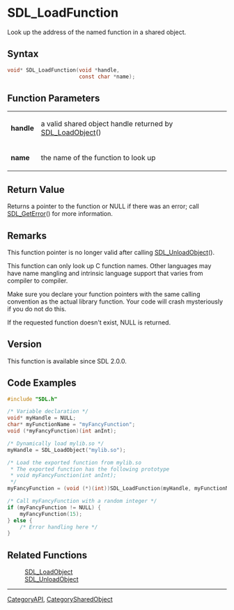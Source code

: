 = SDL_LoadFunction =

Look up the address of the named function in a shared object.

== Syntax ==

<syntaxhighlight lang='c'>
void* SDL_LoadFunction(void *handle,
                       const char *name);
</syntaxhighlight>

== Function Parameters ==

{|
|'''handle'''
|a valid shared object handle returned by [[SDL_LoadObject]]()
|-
|'''name'''
|the name of the function to look up
|}

== Return Value ==

Returns a pointer to the function or NULL if there was an error; call
[[SDL_GetError]]() for more information.

== Remarks ==

This function pointer is no longer valid after calling
[[SDL_UnloadObject]]().

This function can only look up C function names. Other languages may have
name mangling and intrinsic language support that varies from compiler to
compiler.

Make sure you declare your function pointers with the same calling
convention as the actual library function. Your code will crash
mysteriously if you do not do this.

If the requested function doesn't exist, NULL is returned.

== Version ==

This function is available since SDL 2.0.0.

== Code Examples ==

<syntaxhighlight lang='c++'>
#include "SDL.h"

/* Variable declaration */
void* myHandle = NULL;
char* myFunctionName = "myFancyFunction";
void (*myFancyFunction)(int anInt);

/* Dynamically load mylib.so */
myHandle = SDL_LoadObject("mylib.so");

/* Load the exported function from mylib.so
 * The exported function has the following prototype
 * void myFancyFunction(int anInt);
 */
myFancyFunction = (void (*)(int))SDL_LoadFunction(myHandle, myFunctionName);

/* Call myFancyFunction with a random integer */
if (myFancyFunction != NULL) {
    myFancyFunction(15);
} else {
    /* Error handling here */
}
</syntaxhighlight>

== Related Functions ==

:[[SDL_LoadObject]]
:[[SDL_UnloadObject]]

----
[[CategoryAPI]], [[CategorySharedObject]]


